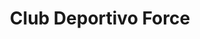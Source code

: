 ---
title: "Club Deportivo Force"
publishedAt: "2025-09-15"
web: "https://club-deportivo-force.vercel.app/"
images:
    - "/images/projects/clubdeportivoforce/ClubDeportivoForce.jpg"
    - "/images/projects/clubdeportivoforce/Experiencia.jpg"
    - "/images/projects/clubdeportivoforce/Instalaciones.jpg"
    - "/images/projects/clubdeportivoforce/videoWeb.mp4"
---